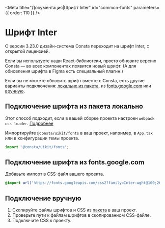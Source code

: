 
<Meta title="Документация|Шрифт Inter" id="common-fonts" parameters={{ order: 110 }} />

# Шрифт Inter

С версии 3.23.0 дизайн-система Consta переходит на шрифт Inter, с открытой лицензией.

Если вы используете наши React-библиотеки, просто обновите версию Consta — во всех компонентах появится новый шрифт. (А для обновления шрифта в Figma есть специальный плагин.)

Если вы не можете обновить шрифт вместе с Consta, есть другие варианты подключения: [локально из пакета](#подключение-шрифта-из-пакета-локально), из [fonts.google.com](#подключение-шрифта-из-CDN-fonts.google.com) или [вручную](#подключение-вручную).

## Подключение шрифта из пакета локально

Этот способ подходит, если в вашей сборке проекта настроен `webpack css-loader`. [Подробнее](https://webpack.js.org/guides/asset-management/#loading-fonts)

Импортируйте `@consta/uikit/fonts` в ваш проект, например, в `App.tsx` или в конфигурации темы проекта.

```ts
import '@consta/uikit/fonts';
```

## Подключение шрифта из fonts.google.com

Добавьте импорт в CSS-файл вашего проекта.

```css
@import url('https://fonts.googleapis.com/css2?family=Inter:wght@100;200;300;400;500;600;700;800;900&display=swap');
```

## Подключение вручную

1. Скопируйте файлы шрифтов и CSS из [пакета](https://github.com/consta-design-system/uikit/tree/dev/src/fonts/inter) в ваш проект.
2. Проверьте пути к файлам шрифтов в скопированном CSS-файле.
3. Подключите CSS к проекту.
